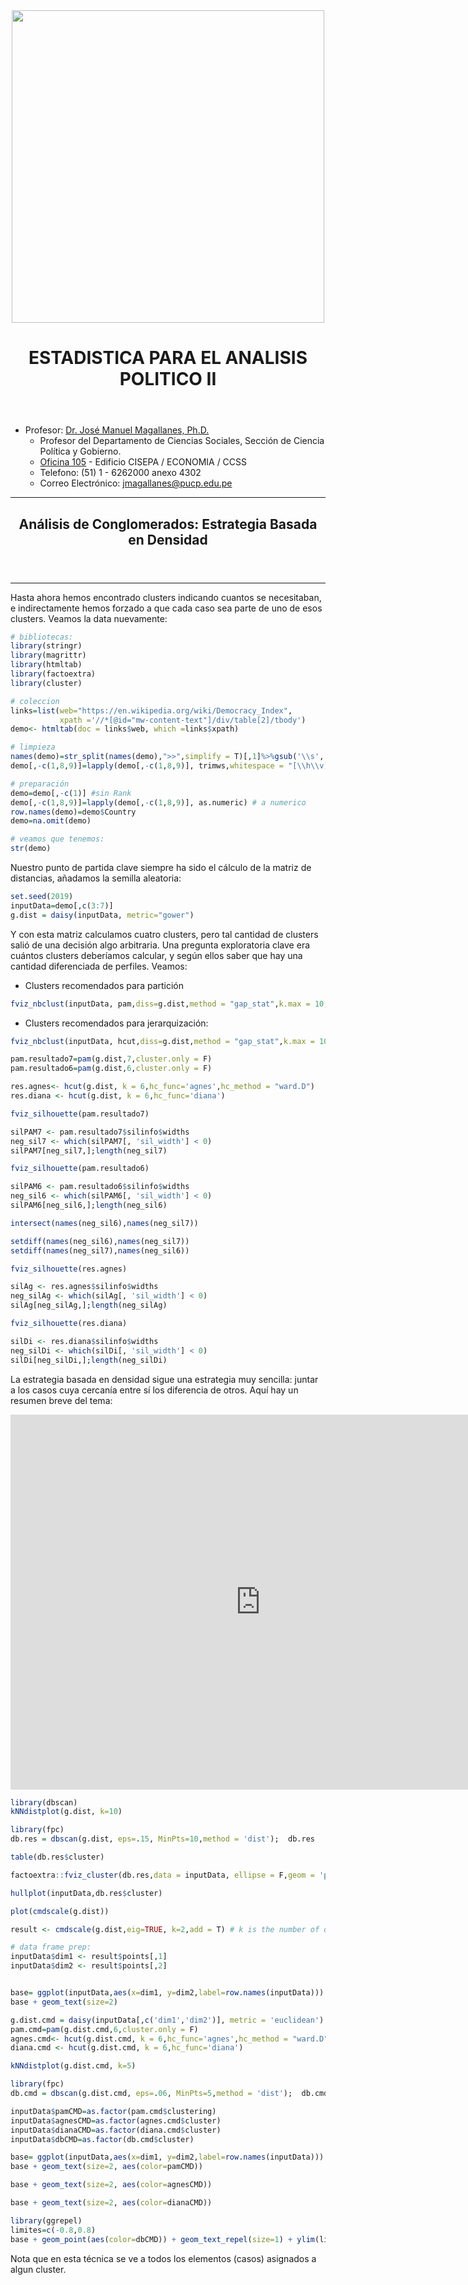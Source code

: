 <center><img src="https://github.com/PoliticayGobiernoPUCP/estadistica_anapol2/raw/master/PICS/LOGO_PUCP.png" width="500"></center>

<center> <header><h1>ESTADISTICA PARA EL ANALISIS POLITICO II</h1>  </header></center>

* Profesor:  <a href="http://www.pucp.edu.pe/profesor/jose-manuel-magallanes/" target="_blank">Dr. José Manuel Magallanes, Ph.D.</a> <br>
    - Profesor del Departamento de Ciencias Sociales, Sección de Ciencia Política y Gobierno.
    - [Oficina 105](https://goo.gl/maps/xuGeG6o9di1i1y5m6) - Edificio CISEPA / ECONOMIA / CCSS
    - Telefono: (51) 1 - 6262000 anexo 4302
    - Correo Electrónico: [jmagallanes@pucp.edu.pe](mailto:jmagallanes@pucp.edu.pe)
    

____

<center> <header><h2>Análisis de Conglomerados: Estrategia Basada en Densidad</h2>  </header></center>
____

Hasta ahora hemos encontrado clusters indicando cuantos se necesitaban, e indirectamente hemos forzado a que cada caso sea parte de uno de esos clusters. Veamos la data nuevamente:


```r
# bibliotecas:
library(stringr)
library(magrittr)
library(htmltab)
library(factoextra)
library(cluster)

# coleccion
links=list(web="https://en.wikipedia.org/wiki/Democracy_Index",
           xpath ='//*[@id="mw-content-text"]/div/table[2]/tbody')
demo<- htmltab(doc = links$web, which =links$xpath)

# limpieza
names(demo)=str_split(names(demo),">>",simplify = T)[,1]%>%gsub('\\s','',.)
demo[,-c(1,8,9)]=lapply(demo[,-c(1,8,9)], trimws,whitespace = "[\\h\\v]")

# preparación
demo=demo[,-c(1)] #sin Rank
demo[,-c(1,8,9)]=lapply(demo[,-c(1,8,9)], as.numeric) # a numerico
row.names(demo)=demo$Country
demo=na.omit(demo)

# veamos que tenemos:
str(demo)
```

Nuestro punto de partida clave siempre ha sido el cálculo de la matriz de distancias, añadamos la semilla aleatoria:
```r
set.seed(2019)
inputData=demo[,c(3:7)]
g.dist = daisy(inputData, metric="gower")
```


Y con esta matriz calculamos cuatro clusters, pero tal cantidad de clusters salió de una decisión algo arbitraria. Una pregunta exploratoria clave era cuántos clusters deberíamos calcular, y según ellos saber que hay una cantidad diferenciada de perfiles. Veamos:

* Clusters recomendados para partición 

```r
fviz_nbclust(inputData, pam,diss=g.dist,method = "gap_stat",k.max = 10,verbose = F)
```


* Clusters recomendados para jerarquización:

```r
fviz_nbclust(inputData, hcut,diss=g.dist,method = "gap_stat",k.max = 10,verbose = F)
```

```r
pam.resultado7=pam(g.dist,7,cluster.only = F)
pam.resultado6=pam(g.dist,6,cluster.only = F)

res.agnes<- hcut(g.dist, k = 6,hc_func='agnes',hc_method = "ward.D")
res.diana <- hcut(g.dist, k = 6,hc_func='diana')

```



```r
fviz_silhouette(pam.resultado7)
```

```r
silPAM7 <- pam.resultado7$silinfo$widths
neg_sil7 <- which(silPAM7[, 'sil_width'] < 0)
silPAM7[neg_sil7,];length(neg_sil7)
```


```r
fviz_silhouette(pam.resultado6)
```

```r
silPAM6 <- pam.resultado6$silinfo$widths
neg_sil6 <- which(silPAM6[, 'sil_width'] < 0)
silPAM6[neg_sil6,];length(neg_sil6)
```


```r
intersect(names(neg_sil6),names(neg_sil7))
```

```r
setdiff(names(neg_sil6),names(neg_sil7))
setdiff(names(neg_sil7),names(neg_sil6))
```


```r
fviz_silhouette(res.agnes)
```

```r
silAg <- res.agnes$silinfo$widths
neg_silAg <- which(silAg[, 'sil_width'] < 0)
silAg[neg_silAg,];length(neg_silAg)
```

```r
fviz_silhouette(res.diana)
```

```r
silDi <- res.diana$silinfo$widths
neg_silDi <- which(silDi[, 'sil_width'] < 0)
silDi[neg_silDi,];length(neg_silDi)
```



La estrategia basada en densidad sigue una estrategia muy sencilla: juntar a los casos cuya cercanía entre sí los diferencia de otros. Aquí hay un resumen breve del tema:

<iframe width="800" height="600" src="https://www.youtube.com/embed/a69-jHtawEo" frameborder="0" allow="accelerometer; autoplay; encrypted-media; gyroscope; picture-in-picture" allowfullscreen></iframe>



```r
library(dbscan)
kNNdistplot(g.dist, k=10)
```
```r
library(fpc)
db.res = dbscan(g.dist, eps=.15, MinPts=10,method = 'dist');  db.res
```

```r
table(db.res$cluster)
```




```r

factoextra::fviz_cluster(db.res,data = inputData, ellipse = F,geom = 'point')
```

```r
hullplot(inputData,db.res$cluster)
```
```r
plot(cmdscale(g.dist))
```

```r
result <- cmdscale(g.dist,eig=TRUE, k=2,add = T) # k is the number of dim

# data frame prep:
inputData$dim1 <- result$points[,1]
inputData$dim2 <- result$points[,2]


base= ggplot(inputData,aes(x=dim1, y=dim2,label=row.names(inputData))) 
base + geom_text(size=2)
```

```r
g.dist.cmd = daisy(inputData[,c('dim1','dim2')], metric = 'euclidean')
pam.cmd=pam(g.dist.cmd,6,cluster.only = F)
agnes.cmd<- hcut(g.dist.cmd, k = 6,hc_func='agnes',hc_method = "ward.D")
diana.cmd <- hcut(g.dist.cmd, k = 6,hc_func='diana')


```

```r
kNNdistplot(g.dist.cmd, k=5)
```
```r
library(fpc)
db.cmd = dbscan(g.dist.cmd, eps=.06, MinPts=5,method = 'dist');  db.cmd
```

```r

inputData$pamCMD=as.factor(pam.cmd$clustering)
inputData$agnesCMD=as.factor(agnes.cmd$cluster)
inputData$dianaCMD=as.factor(diana.cmd$cluster)
inputData$dbCMD=as.factor(db.cmd$cluster)
```

```r
base= ggplot(inputData,aes(x=dim1, y=dim2,label=row.names(inputData)))
base + geom_text(size=2, aes(color=pamCMD))

```

```r
base + geom_text(size=2, aes(color=agnesCMD))
```

```r
base + geom_text(size=2, aes(color=dianaCMD))
```
```r
library(ggrepel)
limites=c(-0.8,0.8)
base + geom_point(aes(color=dbCMD)) + geom_text_repel(size=1) + ylim(limites) + xlim(limites)
```


Nota que en esta técnica se ve a todos los elementos (casos) asignados a algun cluster. 